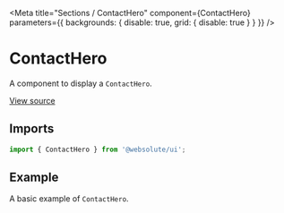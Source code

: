 
<Meta
  title="Sections / ContactHero"
  component={ContactHero}
  parameters={{ backgrounds: { disable: true, grid: { disable: true } } }}
/>

# ContactHero

A component to display a `ContactHero`.

[View source](https://github.com/actarian/design-system/tree/main/src/ui/sections/contact-hero)

## Imports

```js
import { ContactHero } from '@websolute/ui';
```

## Example

A basic example of `ContactHero`.

<Canvas>
  <Story name="ContactHero">
    <ContactHero />
  </Story>
</Canvas>
